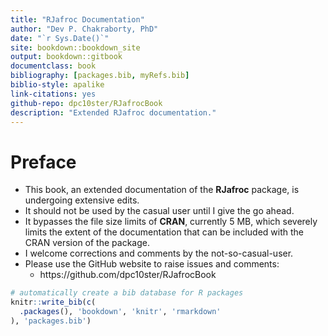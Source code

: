 ```yaml
--- 
title: "RJafroc Documentation"
author: "Dev P. Chakraborty, PhD"
date: "`r Sys.Date()`"
site: bookdown::bookdown_site
output: bookdown::gitbook
documentclass: book
bibliography: [packages.bib, myRefs.bib]
biblio-style: apalike
link-citations: yes
github-repo: dpc10ster/RJafrocBook
description: "Extended RJafroc documentation."
---
```


# Preface
* This book, an extended documentation of the __RJafroc__ package, is undergoing extensive edits. 
* It should not be used by the casual user until I give the go ahead.
* It bypasses the file size limits of __CRAN__, currently 5 MB, which severely limits the extent of the documentation that can be included with the CRAN version of the package.
* I welcome corrections and comments by the not-so-casual-user.
* Please use the GitHub website to raise issues and comments: 
    + https://github.com/dpc10ster/RJafrocBook
    
    
```r
# automatically create a bib database for R packages
knitr::write_bib(c(
  .packages(), 'bookdown', 'knitr', 'rmarkdown'
), 'packages.bib')
```
    